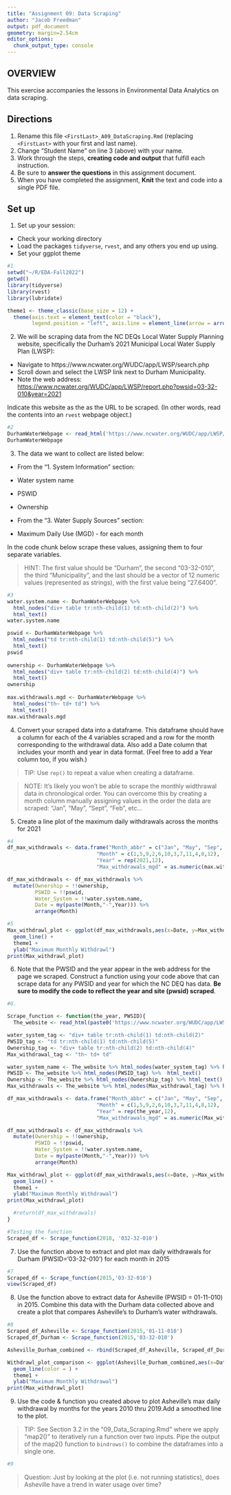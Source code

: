 ```yaml
---
title: "Assignment 09: Data Scraping"
author: "Jacob Freedman"
output: pdf_document
geometry: margin=2.54cm
editor_options: 
  chunk_output_type: console
---
```


## OVERVIEW

This exercise accompanies the lessons in Environmental Data Analytics on data scraping. 

## Directions
1. Rename this file `<FirstLast>_A09_DataScraping.Rmd` (replacing `<FirstLast>` with your first and last name).
2. Change "Student Name" on line 3 (above) with your name.
3. Work through the steps, **creating code and output** that fulfill each instruction.
4. Be sure to **answer the questions** in this assignment document.
5. When you have completed the assignment, **Knit** the text and code into a single PDF file.


## Set up 
1. Set up your session:

* Check your working directory
* Load the packages `tidyverse`, `rvest`, and any others you end up using.
* Set your ggplot theme

```r
#1
setwd("~/R/EDA-Fall2022")
getwd()
library(tidyverse)
library(rvest)
library(lubridate)

theme1 <- theme_classic(base_size = 12) +
  theme(axis.text = element_text(color = "black"), 
        legend.position = "left", axis.line = element_line(arrow = arrow()))

```

2. We will be scraping data from the NC DEQs Local Water Supply Planning website, specifically the Durham's 2021 Municipal Local Water Supply Plan (LWSP): 
 * Navigate to https://www.ncwater.org/WUDC/app/LWSP/search.php
 * Scroll down and select the LWSP link next to Durham Municipality. 
 * Note the web address: <https://www.ncwater.org/WUDC/app/LWSP/report.php?pwsid=03-32-010&year=2021>
 
Indicate this website as the as the URL to be scraped. (In other words, read the contents into an `rvest` webpage object.)

```r
#2
DurhamWaterWebpage <- read_html('https://www.ncwater.org/WUDC/app/LWSP/report.php?pwsid=03-32-010&year=2021')
DurhamWaterWebpage

```

3. The data we want to collect are listed below:

* From the "1. System Information" section:
 * Water system name
 * PSWID
 * Ownership
 
* From the "3. Water Supply Sources" section:
 * Maximum Daily Use (MGD) - for each month

In the code chunk below scrape these values, assigning them to four separate variables.

>HINT: The first value should be "Durham", the second "03-32-010", the third "Municipality", and the last should be a vector of 12 numeric values (represented as strings), with the first value being "27.6400".

```r
#3
water.system.name <- DurhamWaterWebpage %>% 
  html_nodes("div+ table tr:nth-child(1) td:nth-child(2)") %>% 
  html_text()
water.system.name

pswid <- DurhamWaterWebpage %>% 
  html_nodes("td tr:nth-child(1) td:nth-child(5)") %>% 
  html_text()
pswid
  
ownership <- DurhamWaterWebpage %>% 
  html_nodes("div+ table tr:nth-child(2) td:nth-child(4)") %>% 
  html_text()
ownership
  
max.withdrawals.mgd <- DurhamWaterWebpage %>% 
  html_nodes("th~ td+ td") %>% 
  html_text()
max.withdrawals.mgd

```


4. Convert your scraped data into a dataframe. This dataframe should have a column for each of the 4 variables scraped and a row for the month corresponding to the withdrawal data. Also add a Date column that includes your month and year in data format. (Feel free to add a Year column too, if you wish.)

>TIP: Use `rep()` to repeat a value when creating a dataframe.

>NOTE: It's likely you won't be able to scrape the monthly widthrawal data in chronological order. You can overcome this by creating a month column manually assigning values in the order the data are scraped: "Jan", "May", "Sept", "Feb", etc...

5. Create a line plot of the maximum daily withdrawals across the months for 2021

```r
#4
df_max_withdrawals <- data.frame("Month_abbr" = c("Jan", "May", "Sep", "Feb", "Jun", "Oct", "Mar", "July", "Nov", "Apr", "Aug", "Dec"),
                             "Month" = c(1,5,9,2,6,10,3,7,11,4,8,12),
                             "Year" = rep(2021,12),
                             "Max_withdrawals_mgd" = as.numeric(max.withdrawals.mgd))

df_max_withdrawals <- df_max_withdrawals %>% 
  mutate(Ownership = !!ownership,
         PSWID = !!pswid,
         Water_System = !!water.system.name,
         Date = my(paste(Month,"-",Year))) %>%
         arrange(Month)

#5
Max_withdrawl_plot <- ggplot(df_max_withdrawals,aes(x=Date, y=Max_withdrawals_mgd)) +
  geom_line() +
  theme1 +
  ylab("Maximum Monthly Withdrawl")
print(Max_withdrawl_plot)


```

6. Note that the PWSID and the year appear in the web address for the page we scraped. Construct a function using your code above that can scrape data for any PWSID and year for which the NC DEQ has data. **Be sure to modify the code to reflect the year and site (pwsid) scraped**.

```r
#6.

Scrape_function <- function(the_year, PWSID){
  The_website <- read_html(paste0('https://www.ncwater.org/WUDC/app/LWSP/report.php', '?pwsid=', PWSID, '&year=', the_year))

water_system_tag <- "div+ table tr:nth-child(1) td:nth-child(2)"
PWSID_tag <- "td tr:nth-child(1) td:nth-child(5)"
Ownership_tag <- "div+ table tr:nth-child(2) td:nth-child(4)"
Max_withdrawal_tag <- "th~ td+ td"

water_system_name <- The_website %>% html_nodes(water_system_tag) %>% html_text()
PWSID <- The_website %>% html_nodes(PWSID_tag) %>%  html_text()
Ownership <- The_website %>% html_nodes(Ownership_tag) %>% html_text()
Max_withdrawals <- The_website %>% html_nodes(Max_withdrawal_tag) %>% html_text()

df_max_withdrawals <- data.frame("Month_abbr" = c("Jan", "May", "Sep", "Feb", "Jun", "Oct", "Mar", "July", "Nov", "Apr", "Aug", "Dec"),
                             "Month" = c(1,5,9,2,6,10,3,7,11,4,8,12),
                             "Year" = rep(the_year,12),
                             "Max_withdrawals_mgd" = as.numeric(Max_withdrawals))

df_max_withdrawals <- df_max_withdrawals %>% 
  mutate(Ownership = !!ownership,
         PSWID = !!pswid,
         Water_System = !!water.system.name,
         Date = my(paste(Month,"-",Year))) %>%
         arrange(Month)

Max_withdrawl_plot <- ggplot(df_max_withdrawals,aes(x=Date, y=Max_withdrawals_mgd)) +
  geom_line() +
  theme1 +
  ylab("Maximum Monthly Withdrawal")
print(Max_withdrawl_plot)

  #return(df_max_withdrawals)
}

#Testing the function
Scraped_df <- Scrape_function(2018, '032-32-010')

```

7. Use the function above to extract and plot max daily withdrawals for Durham (PWSID='03-32-010') for each month in 2015

```r
#7
Scraped_df <- Scrape_function(2015,'03-32-010')
view(Scraped_df)

```

8. Use the function above to extract data for Asheville (PWSID = 01-11-010) in 2015. Combine this data with the Durham data collected above and create a plot that compares Asheville's to Durham's water withdrawals.

```r
#8
Scraped_df_Asheville <- Scrape_function(2015,'01-11-010')
Scraped_df_Durham <- Scrape_function(2015,'03-32-010')

Asheville_Durham_combined <- rbind(Scraped_df_Asheville, Scraped_df_Durham)

Withdrawl_plot_comparison <- ggplot(Asheville_Durham_combined,aes(x=Date, y=Max_withdrawals_mgd)) +
  geom_line(color = ) +
  theme1 +
  ylab("Maximum Monthly Withdrawal")
print(Max_withdrawl_plot)
```


9. Use the code & function you created above to plot Asheville's max daily withdrawal by months for the years 2010 thru 2019.Add a smoothed line to the plot.

>TIP: See Section 3.2 in the "09_Data_Scraping.Rmd" where we apply "map2()" to iteratively run a function over two inputs. Pipe the output of the map2() function to `bindrows()` to combine the dataframes into a single one. 

```r
#9


```

>Question: Just by looking at the plot (i.e. not running statistics), does Asheville have a trend in water usage over time?
